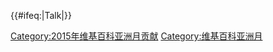 {{tmbox
| type=notice
| image=[[File:Asia mark.svg|75px]]
| imageright=
| text=此条目是'''2015年[[WP:维基百科亚洲月|维基百科亚洲月]]'''的作品之一。
}}<includeonly>{{#ifeq:{{NAMESPACE}}|Talk|[[Category:2015年维基百科亚洲月贡献]]}}</includeonly>
<noinclude>{{template doc}}[[Category:维基百科亚洲月]]</noinclude>